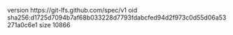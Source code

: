 version https://git-lfs.github.com/spec/v1
oid sha256:d1725d7094b7af68b033228d7793fdabcfed94d2f973c0d55d06a53271a0c6e1
size 10866
